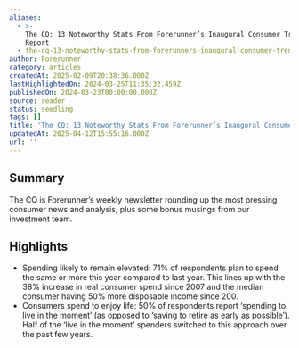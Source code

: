 ```yaml
---
aliases:
  - >-
    The CQ: 13 Noteworthy Stats From Forerunner’s Inaugural Consumer Trend
    Report
  - the-cq-13-noteworthy-stats-from-forerunners-inaugural-consumer-trend-report
author: Forerunner
category: articles
createdAt: 2025-02-09T20:38:36.000Z
lastHighlightedOn: 2024-03-25T11:35:32.459Z
publishedOn: 2024-03-23T00:00:00.000Z
source: reader
status: seedling
tags: []
title: 'The CQ: 13 Noteworthy Stats From Forerunner’s Inaugural Consumer Trend Report'
updatedAt: 2025-04-12T15:55:16.000Z
url: ''
---
```

## Summary

The CQ is Forerunner’s weekly newsletter rounding up the most pressing consumer news and analysis, plus some bonus musings from our investment team.

## Highlights

- Spending likely to remain elevated: 71% of respondents plan to spend the same or more this year compared to last year. This lines up with the 38% increase in real consumer spend since 2007 and the median consumer having 50% more disposable income since 200.
- Consumers spend to enjoy life: 50% of respondents report ‘spending to live in the moment’ (as opposed to ‘saving to retire as early as possible’). Half of the ‘live in the moment’ spenders switched to this approach over the past few years.
